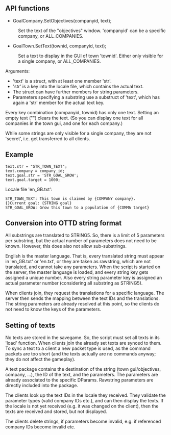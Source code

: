 ==API functions==
*GoalCompany.SetObjectives(companyid, text);
:Set the text of the "objectives" window. 'companyid' can be a specific company, or ALL_COMPANIES.
*GoalTown.SetText(townid, companyid, text);     
:Set a text to display in the GUI of town 'townid'. Either only visible for a single company, or ALL_COMPANIES.

Arguments:
* 'text' is a struct, with at least one member 'str'.
* 'str' is a key into the locale file, which contains the actual text.
* The struct can have further members for string parameters.
* Parameters specifying a substring use a substruct of 'text', which has again a 'str' member for the actual text key.

Every key combination (companyid, townid) has only one text. Setting an empty text ("") clears the text.
(So you can display one text for all companies in the town gui, and one for each company.)

While some strings are only visible for a single company, they are not 'secret', i.e. get transferred to all clients.

==Example==
 text.str = "STR_TOWN_TEXT";
 text.company = company_id;
 text.goal.str = 'STR_GOAL_GROW';
 text.goal.target = 1000;

Locale file 'en_GB.txt':
 STR_TOWN_TEXT: This town is claimed by {COMPANY company}.{}Current goal: {STRING goal}
 STR_GOAL_GROW: Grow this town to a population of {COMMA target}


==Conversion into OTTD string format==
All substrings are translated to STRING5. So, there is a limit of 5 parameters per substring, but the actual number of parameters does not need to be known.
However, this does also not allow sub-substrings.

English is the master language. That is, every translated string must appear in 'en_GB.txt' or 'en.txt', or they are taken as rawstring, which are not translated, and cannot take any parameters.
When the script is started on the server, the master language is loaded, and every string key gets assigned a unique number. Also every string parameter key is assigned an actual parameter number (considering all substring as STRING5).

When clients join, they request the translations for a specific language. The server then sends the mapping between the text IDs and the translations. The string parameters are already resolved at this point, so the clients do not need to know the keys of the parameters.

==Setting of texts==
No texts are stored in the savegame. So, the script must set all texts in its 'load' function. When clients join the already set texts are synced to them.
To sync a text to a client a new packet type is used, as the command packets are too short (and the texts actually are no commands anyway; they do not affect the gameplay).

A text package contains the destination of the string (town gui/objectives, company, ...), the ID of the text, and the parameters.
The parameters are already associated to the specific DParams. Rawstring parameters are directly included into the package.

The clients look up the text IDs in the locale they received. They validate the parameter types (valid company IDs etc.), and can then display the texts.
If the locale is not yet received (e.g. it was changed on the client), then the texts are received and stored, but not displayed.

The clients delete strings, if parameters become invalid, e.g. if referenced company IDs become invalid etc.